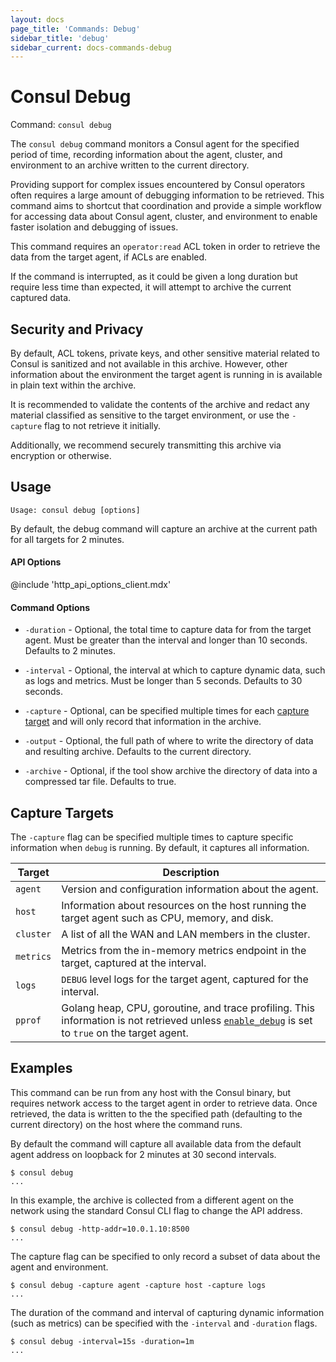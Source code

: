 ```yaml
---
layout: docs
page_title: 'Commands: Debug'
sidebar_title: 'debug'
sidebar_current: docs-commands-debug
---
```


# Consul Debug

Command: `consul debug`

The `consul debug` command monitors a Consul agent for the specified period of
time, recording information about the agent, cluster, and environment to an archive
written to the current directory.

Providing support for complex issues encountered by Consul operators often
requires a large amount of debugging information to be retrieved. This command
aims to shortcut that coordination and provide a simple workflow for accessing
data about Consul agent, cluster, and environment to enable faster
isolation and debugging of issues.

This command requires an `operator:read` ACL token in order to retrieve the
data from the target agent, if ACLs are enabled.

If the command is interrupted, as it could be given a long duration but
require less time than expected, it will attempt to archive the current
captured data.

## Security and Privacy

By default, ACL tokens, private keys, and other sensitive material related
to Consul is sanitized and not available in this archive. However, other
information about the environment the target agent is running in is available
in plain text within the archive.

It is recommended to validate the contents of the archive and redact any
material classified as sensitive to the target environment, or use the `-capture`
flag to not retrieve it initially.

Additionally, we recommend securely transmitting this archive via encryption
or otherwise.

## Usage

`Usage: consul debug [options]`

By default, the debug command will capture an archive at the current path for
all targets for 2 minutes.

#### API Options

@include 'http_api_options_client.mdx'

#### Command Options

- `-duration` - Optional, the total time to capture data for from the target agent. Must
  be greater than the interval and longer than 10 seconds. Defaults to 2 minutes.

- `-interval` - Optional, the interval at which to capture dynamic data, such as logs
  and metrics. Must be longer than 5 seconds. Defaults to 30 seconds.

- `-capture` - Optional, can be specified multiple times for each [capture target](#capture-targets)
  and will only record that information in the archive.

- `-output` - Optional, the full path of where to write the directory of data and
  resulting archive. Defaults to the current directory.

- `-archive` - Optional, if the tool show archive the directory of data into a
  compressed tar file. Defaults to true.

## Capture Targets

The `-capture` flag can be specified multiple times to capture specific
information when `debug` is running. By default, it captures all information.

| Target    | Description                                                                                                                                                                              |
| --------- | ---------------------------------------------------------------------------------------------------------------------------------------------------------------------------------------- |
| `agent`   | Version and configuration information about the agent.                                                                                                                                   |
| `host`    | Information about resources on the host running the target agent such as CPU, memory, and disk.                                                                                          |
| `cluster` | A list of all the WAN and LAN members in the cluster.                                                                                                                                    |
| `metrics` | Metrics from the in-memory metrics endpoint in the target, captured at the interval.                                                                                                     |
| `logs`    | `DEBUG` level logs for the target agent, captured for the interval.                                                                                                                      |
| `pprof`   | Golang heap, CPU, goroutine, and trace profiling. This information is not retrieved unless [`enable_debug`](/docs/agent/options.html#enable_debug) is set to `true` on the target agent. |

## Examples

This command can be run from any host with the Consul binary, but requires
network access to the target agent in order to retrieve data. Once retrieved,
the data is written to the the specified path (defaulting to the current
directory) on the host where the command runs.

By default the command will capture all available data from the default
agent address on loopback for 2 minutes at 30 second intervals.

```text
$ consul debug
...
```

In this example, the archive is collected from a different agent on the
network using the standard Consul CLI flag to change the API address.

```text
$ consul debug -http-addr=10.0.1.10:8500
...
```

The capture flag can be specified to only record a subset of data
about the agent and environment.

```text
$ consul debug -capture agent -capture host -capture logs
...
```

The duration of the command and interval of capturing dynamic
information (such as metrics) can be specified with the `-interval`
and `-duration` flags.

```text
$ consul debug -interval=15s -duration=1m
...
```
